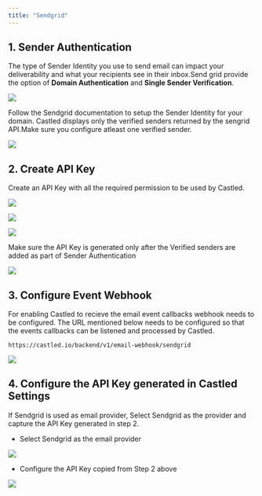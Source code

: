 ```yaml
---
title: "Sendgrid"
---
```


## 1. Sender Authentication

The type of Sender Identity you use to send email can impact your deliverability
and what your recipients see in their inbox.Send grid provide the option of
**Domain Authentication** and **Single Sender Verification**.

![](/images/sendgrid-1.png)

Follow the Sendgrid documentation to setup the Sender Identity for your domain.
<Note>
  Castled displays only the verified senders returned by the sengrid API.Make sure you configure atleast one verified sender.
</Note>

![](/images/sendgrid-2.png)

## 2. Create API Key

Create an API Key with all the required permission to be used by Castled.

![](/images/sendgrid-3.png)

![](/images/sendgrid-4.png)

![](/images/sendgrid-5.png)

<Note>
  Make sure the API Key is generated only after the Verified senders are added
  as part of Sender Authentication
</Note>

![](/images/sendgrid-6.png)

## 3. Configure Event Webhook

For enabling Castled to recieve the email event callbacks webhook needs to be
configured. The URL mentioned below needs to be configured so that the events
callbacks can be listened and processed by Castled.

```
https://castled.io/backend/v1/email-webhook/sendgrid
```

![](/images/sendgrid-7.png)

## 4. Configure the API Key generated in Castled Settings

If Sendgrid is used as email provider, Select Sendgrid as the provider and
capture the API Key generated in step 2.

- Select Sendgrid as the email provider

![](/images/sendgrid-8.png)

- Configure the API Key copied from Step 2 above

![](/images/sendgrid-9.png)
